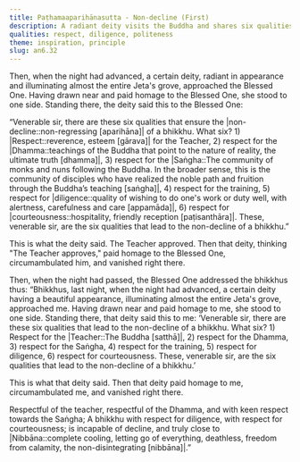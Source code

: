 ```yaml
---
title: Paṭhamaaparihānasutta - Non-decline (First)
description: A radiant deity visits the Buddha and shares six qualities that ensure the non-decline of a bhikkhu - 1) respect for the Teacher, 2) the Dhamma, 3) the Saṅgha, 4) the training, 5) diligence, and 6) courteousness. The Buddha affirms these qualities as supportive of progress toward Nibbāna.
qualities: respect, diligence, politeness
theme: inspiration, principle
slug: an6.32
---
```


Then, when the night had advanced, a certain deity, radiant in appearance and illuminating almost the entire Jeta's grove, approached the Blessed One. Having drawn near and paid homage to the Blessed One, she stood to one side. Standing there, the deity said this to the Blessed One:

“Venerable sir, there are these six qualities that ensure the |non-decline::non-regressing [aparihāna]| of a bhikkhu. What six? 1) |Respect::reverence, esteem [gārava]| for the Teacher, 2) respect for the |Dhamma::teachings of the Buddha that point to the nature of reality, the ultimate truth [dhamma]|, 3) respect for the |Saṅgha::The community of monks and nuns following the Buddha. In the broader sense, this is the community of disciples who have realized the noble path and fruition through the Buddha’s teaching [saṅgha]|, 4) respect for the training, 5) respect for |diligence::quality of wishing to do one's work or duty well, with alertness, carefulness and care [appamāda]|, 6) respect for |courteousness::hospitality, friendly reception [paṭisanthāra]|. These, venerable sir, are the six qualities that lead to the non-decline of a bhikkhu.”

This is what the deity said. The Teacher approved. Then that deity, thinking "The Teacher approves," paid homage to the Blessed One, circumambulated him, and vanished right there.

Then, when the night had passed, the Blessed One addressed the bhikkhus thus: “Bhikkhus, last night, when the night had advanced, a certain deity having a beautiful appearance, illuminating almost the entire Jeta's grove, approached me. Having drawn near and paid homage to me, she stood to one side. Standing there, that deity said this to me: ‘Venerable sir, there are these six qualities that lead to the non-decline of a bhikkhu. What six? 1) Respect for the |Teacher::The Buddha [satthā]|, 2) respect for the Dhamma, 3) respect for the Saṅgha, 4) respect for the training, 5) respect for diligence, 6) respect for courteousness. These, venerable sir, are the six qualities that lead to the non-decline of a bhikkhu.’

This is what that deity said. Then that deity paid homage to me, circumambulated me, and vanished right there.

Respectful of the teacher, respectful of the Dhamma,
and with keen respect towards the Saṅgha;
A bhikkhu with respect for diligence,
with respect for courteousness;
is incapable of decline,
and truly close to |Nibbāna::complete cooling, letting go of everything, deathless, freedom from calamity, the non-disintegrating [nibbāna]|.”